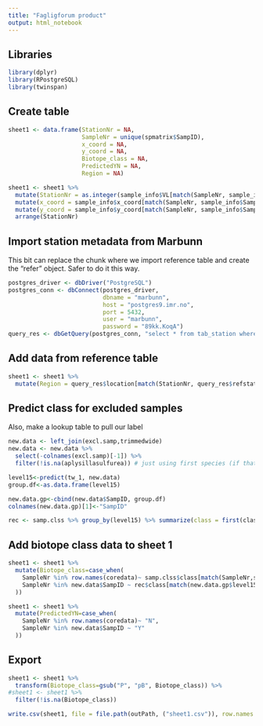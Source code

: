 ```yaml
---
title: "Fagligforum product"
output: html_notebook
---
```


## Libraries
```r
library(dplyr)
library(RPostgreSQL)
library(twinspan)
```

## Create table
```r
sheet1 <- data.frame(StationNr = NA,
                     SampleNr = unique(spmatrix$SampID),
                     x_coord = NA,
                     y_coord = NA,
                     Biotope_class = NA,
                     PredictedYN = NA,
                     Region = NA)

sheet1 <- sheet1 %>%
  mutate(StationNr = as.integer(sample_info$VL[match(SampleNr, sample_info$SampID)])) %>%
  mutate(x_coord = sample_info$x_coord[match(SampleNr, sample_info$SampID)]) %>%
  mutate(y_coord = sample_info$y_coord[match(SampleNr, sample_info$SampID)]) %>%
  arrange(StationNr) 
```

## Import station metadata from Marbunn
This bit can replace the chunk where we import reference table and create the "refer" object. Safer to do it this way.
```r
postgres_driver <- dbDriver("PostgreSQL")
postgres_conn <- dbConnect(postgres_driver,
                           dbname = "marbunn",
                           host = "postgres9.imr.no",
                           port = 5432,
                           user = "marbunn",
                           password = "89kk.KoqA")
query_res <- dbGetQuery(postgres_conn, "select * from tab_station where equipment = 2")

```

## Add data from reference table
```r
sheet1 <- sheet1 %>%
  mutate(Region = query_res$location[match(StationNr, query_res$refstation_no)])
```


## Predict class for excluded samples
Also, make a lookup table to pull our label
```r
new.data <- left_join(excl.samp,trimmedwide)
new.data <- new.data %>%
  select(-colnames(excl.samp)[-1]) %>%
  filter(!is.na(aplysillasulfurea)) # just using first species (if that is NA, all are NA)

level15<-predict(tw_1, new.data)
group.df<-as.data.frame(level15)

new.data.gp<-cbind(new.data$SampID, group.df)
colnames(new.data.gp)[1]<-"SampID"

rec <- samp.clss %>% group_by(level15) %>% summarize(class = first(class))
```

## Add biotope class data to sheet 1
```r
sheet1 <- sheet1 %>%
  mutate(Biotope_class=case_when(
    SampleNr %in% row.names(coredata)~ samp.clss$class[match(SampleNr,samp.clss$SampID)],
    SampleNr %in% new.data$SampID ~ rec$class[match(new.data.gp$level15[match(SampleNr,new.data.gp$SampID)],rec$level15)]
  ))

sheet1 <- sheet1 %>%
  mutate(PredictedYN=case_when(
    SampleNr %in% row.names(coredata)~ "N",
    SampleNr %in% new.data$SampID ~ "Y"
  ))
```

## Export
```r
sheet1 <- sheet1 %>%
  transform(Biotope_class=gsub("P", "pB", Biotope_class)) %>%
#sheet1 <- sheet1 %>%  
  filter(!is.na(Biotope_class))

write.csv(sheet1, file = file.path(outPath, ("sheet1.csv")), row.names = FALSE)
```
